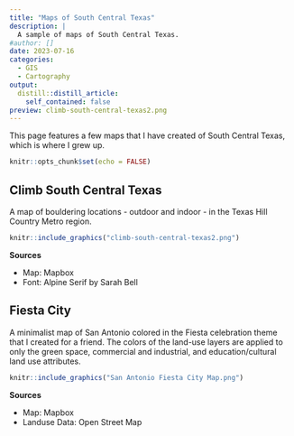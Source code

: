 ```yaml
---
title: "Maps of South Central Texas"
description: |
  A sample of maps of South Central Texas.
#author: []
date: 2023-07-16
categories: 
  - GIS
  - Cartography
output:
  distill::distill_article:
    self_contained: false
preview: climb-south-central-texas2.png
---
```


This page features a few maps that I have created of South Central Texas, which is where I grew up. 

```r
knitr::opts_chunk$set(echo = FALSE)
```

## Climb South Central Texas

A map of bouldering locations - outdoor and indoor - in the Texas Hill Country Metro region.

```r
knitr::include_graphics("climb-south-central-texas2.png")

```

**Sources**

* Map: Mapbox
* Font: Alpine Serif by Sarah Bell



## Fiesta City

A minimalist map of San Antonio colored in the Fiesta celebration theme that I created for a friend. The colors of the land-use layers are applied to only the green space, commercial and industrial, and education/cultural land use attributes.  


```r
knitr::include_graphics("San Antonio Fiesta City Map.png")

```

**Sources**

* Map: Mapbox
* Landuse Data: Open Street Map 

